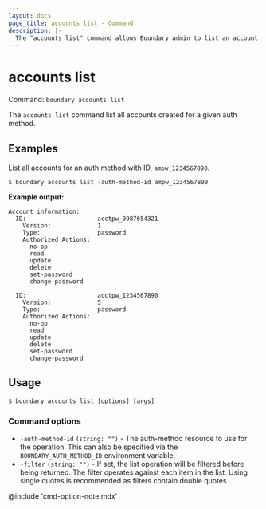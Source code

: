 ```yaml
---
layout: docs
page_title: accounts list - Command
description: |-
  The "accounts list" command allows Boundary admin to list an account resource.
---
```


# accounts list

Command: `boundary accounts list`

The `accounts list` command list all accounts created for a given auth method.

## Examples

List all accounts for an auth method with ID, `ampw_1234567890`. 

```shell-session
$ boundary accounts list -auth-method-id ampw_1234567890
```

**Example output:**

<CodeBlockConfig hideClipboard>

```plaintext
Account information:
  ID:                    acctpw_0987654321
    Version:             1
    Type:                password
    Authorized Actions:
      no-op
      read
      update
      delete
      set-password
      change-password

  ID:                    acctpw_1234567890
    Version:             5
    Type:                password
    Authorized Actions:
      no-op
      read
      update
      delete
      set-password
      change-password
```

</CodeBlockConfig>

## Usage

<CodeBlockConfig hideClipboard>

```shell-session
$ boundary accounts list [options] [args]
```

</CodeBlockConfig>


### Command options

- `-auth-method-id` `(string: "")` - The auth-method resource to use for the
   operation. This can also be specified via the `BOUNDARY_AUTH_METHOD_ID`
   environment variable.
- `-filter` `(string: "")` - If set, the list operation will be filtered before
   being returned. The filter operates against each item in the list. Using
   single quotes is recommended as filters contain double quotes. 

@include 'cmd-option-note.mdx'